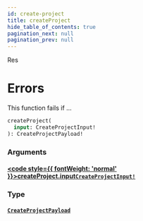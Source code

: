 ```yaml
---
id: create-project
title: createProject
hide_table_of_contents: true
pagination_next: null
pagination_prev: null
---
```








Res

# Errors
This function fails if ...

```graphql
createProject(
  input: CreateProjectInput!
): CreateProjectPayload!
```


### Arguments

#### [<code style={{ fontWeight: 'normal' }}>createProject.<b>input</b></code>](#)<Bullet />[`CreateProjectInput!`](/api/inputs/create-project-input) <Badge class="secondary" text="non-null"/> <Badge class="secondary" text="input"/>
> 
> 

### Type

#### [`CreateProjectPayload`](/api/objects/create-project-payload) <Badge class="secondary" text="object"/>
> 
> 





